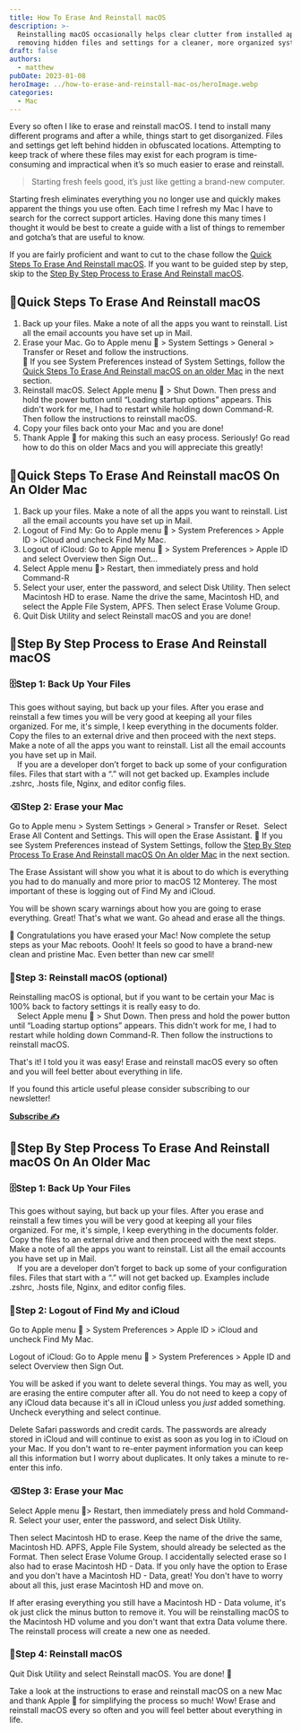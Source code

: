 ```yaml
---
title: How To Erase And Reinstall macOS
description: >-
  Reinstalling macOS occasionally helps clear clutter from installed apps,
  removing hidden files and settings for a cleaner, more organized system.
draft: false
authors:
  - matthew
pubDate: 2023-01-08
heroImage: ../how-to-erase-and-reinstall-mac-os/heroImage.webp
categories:
  - Mac
---
```

Every so often I like to erase and reinstall macOS. I tend to install many different programs and after a while, things start to get disorganized. Files and settings get left behind hidden in obfuscated locations. Attempting to keep track of where these files may exist for each program is time-consuming and impractical when it’s so much easier to erase and reinstall.

> Starting fresh feels good, it’s just like getting a brand-new computer.

Starting fresh eliminates everything you no longer use and quickly makes apparent the things you use often. Each time I refresh my Mac I have to search for the correct support articles. Having done this many times I thought it would be best to create a guide with a list of things to remember and gotcha’s that are useful to know.

If you are fairly proficient and want to cut to the chase follow the [Quick Steps To Erase And Reinstall macOS](https://www.codecode.io/erase-and-reinstall-macos/#%F0%9F%9A%80quick-steps-to-erase-and-reinstall-macos). If you want to be guided step by step, skip to the [Step By Step Process to Erase And Reinstall macOS](https://www.codecode.io/erase-and-reinstall-macos/#%F0%9F%93%9Dstep-by-step-process-to-erase-and-reinstall-macos).

## **🚀Quick Steps To Erase And Reinstall macOS**

1. Back up your files. Make a note of all the apps you want to reinstall. List all the email accounts you have set up in Mail.
2. Erase your Mac. Go to Apple menu 🍎 > System Settings > General > Transfer or Reset and follow the instructions.\
   🛑 If you see System Preferences instead of System Settings, follow the [Quick Steps To Erase And Reinstall macOS on an older Mac](https://www.codecode.io/erase-and-reinstall-macos/#%F0%9F%9A%80quick-steps-to-erase-and-reinstall-macos-on-an-older-mac) in the next section.
3. Reinstall macOS. Select Apple menu 🍎 > Shut Down. Then press and hold the power button until “Loading startup options” appears. This didn't work for me, I had to restart while holding down Command-R. Then follow the instructions to reinstall macOS.
4. Copy your files back onto your Mac and you are done!
5. Thank Apple 👏 for making this such an easy process. Seriously! Go read how to do this on older Macs and you will appreciate this greatly!

## **🚀Quick Steps To Erase And Reinstall macOS On An Older Mac**

1. Back up your files. Make a note of all the apps you want to reinstall. List all the email accounts you have set up in Mail.
2. Logout of Find My: Go to Apple menu 🍎 > System Preferences > Apple ID > iCloud and uncheck Find My Mac.
3. Logout of iCloud: Go to Apple menu 🍎 > System Preferences > Apple ID and select Overview then Sign Out...
4. Select Apple menu 🍎> Restart, then immediately press and hold Command-R
5. Select your user, enter the password, and select Disk Utility. Then select Macintosh HD to erase. Name the drive the same, Macintosh HD, and select the Apple File System, APFS. Then select Erase Volume Group.
6. Quit Disk Utility and select Reinstall macOS and you are done!

## **📝Step By Step Process to Erase And Reinstall macOS**

### **🗄️Step 1: Back Up Your Files**

This goes without saying, but back up your files. After you erase and reinstall a few times you will be very good at keeping all your files organized. For me, it's simple, I keep everything in the documents folder. Copy the files to an external drive and then proceed with the next steps. Make a note of all the apps you want to reinstall. List all the email accounts you have set up in Mail.\
 If you are a developer don’t forget to back up some of your configuration files. Files that start with a “.” will not get backed up. Examples include .zshrc, .hosts file, Nginx, and editor config files.

### **⌫Step 2: Erase your Mac**

Go to Apple menu > System Settings > General > Transfer or Reset.  Select Erase All Content and Settings. This will open the Erase Assistant. 🛑 If you see System Preferences instead of System Settings, follow the [Step By Step Process To Erase And Reinstall macOS On An older Mac](https://www.codecode.io/erase-and-reinstall-macos/#%F0%9F%93%9Cstep-by-step-process-to-erase-and-reinstall-macos-on-an-older-mac) in the next section.

The Erase Assistant will show you what it is about to do which is everything you had to do manually and more prior to macOS 12 Monterey. The most important of these is logging out of Find My and iCloud.

You will be shown scary warnings about how you are going to erase everything. Great! That's what we want. Go ahead and erase all the things.

🥳 Congratulations you have erased your Mac! Now complete the setup steps as your Mac reboots. Oooh! It feels so good to have a brand-new clean and pristine Mac. Even better than new car smell!

### **🔨Step 3: Reinstall macOS (optional)**

Reinstalling macOS is optional, but if you want to be certain your Mac is 100% back to factory settings it is really easy to do.\
 Select Apple menu 🍎 > Shut Down. Then press and hold the power button until “Loading startup options” appears. This didn't work for me, I had to restart while holding down Command-R. Then follow the instructions to reinstall macOS.

That's it! I told you it was easy! Erase and reinstall macOS every so often and you will feel better about everything in life.

If you found this article useful please consider subscribing to our newsletter!

[**Subscribe ✍️**](https://www.codecode.io/erase-and-reinstall-macos/#/portal/signup/free)

## **📜Step By Step Process To Erase And Reinstall macOS On An Older Mac**

### **🗄️Step 1: Back Up Your Files**

This goes without saying, but back up your files. After you erase and reinstall a few times you will be very good at keeping all your files organized. For me, it's simple, I keep everything in the documents folder. Copy the files to an external drive and then proceed with the next steps. Make a note of all the apps you want to reinstall. List all the email accounts you have set up in Mail.\
 If you are a developer don’t forget to back up some of your configuration files. Files that start with a “.” will not get backed up. Examples include .zshrc, .hosts file, Nginx, and editor config files.

### **🚪Step 2: Logout of Find My and iCloud**

Go to Apple menu 🍎 > System Preferences > Apple ID > iCloud and uncheck Find My Mac.

Logout of iCloud: Go to Apple menu 🍎 > System Preferences > Apple ID and select Overview then Sign Out.

You will be asked if you want to delete several things. You may as well, you are erasing the entire computer after all. You do not need to keep a copy of any iCloud data because it's all in iCloud unless you *just* added something. Uncheck everything and select continue.

Delete Safari passwords and credit cards. The passwords are already stored in iCloud and will continue to exist as soon as you log in to iCloud on your Mac. If you don't want to re-enter payment information you can keep all this information but I worry about duplicates. It only takes a minute to re-enter this info.

### **⌫Step 3: Erase your Mac**

Select Apple menu 🍎> Restart, then immediately press and hold Command-R. Select your user, enter the password, and select Disk Utility.

Then select Macintosh HD to erase. Keep the name of the drive the same, Macintosh HD. APFS, Apple File System, should already be selected as the Format. Then select Erase Volume Group. I accidentally selected erase so I also had to erase Macintosh HD - Data. If you only have the option to Erase and you don't have a Macintosh HD - Data, great! You don't have to worry about all this, just erase Macintosh HD and move on.

If after erasing everything you still have a Macintosh HD - Data volume, it's ok just click the minus button to remove it. You will be reinstalling macOS to the Macintosh HD volume and you don't want that extra Data volume there. The reinstall process will create a new one as needed.

### **🔨Step 4: Reinstall macOS**

Quit Disk Utility and select Reinstall macOS. You are done! 🥳

Take a look at the instructions to erase and reinstall macOS on a new Mac and thank Apple 👏 for simplifying the process so much! Wow! Erase and reinstall macOS every so often and you will feel better about everything in life.